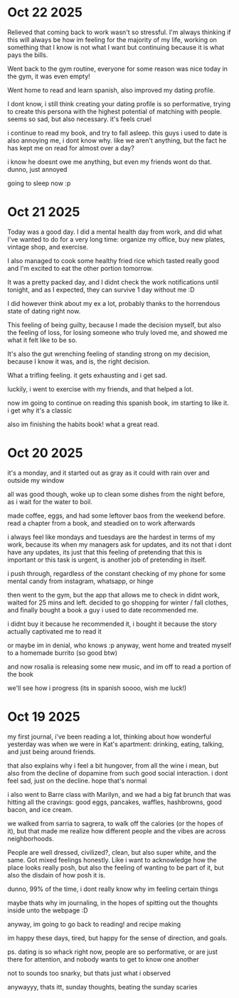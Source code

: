 # Oct 22 2025

Relieved that coming back to work wasn't so stressful. I'm always thinking if this will always be how im feeling for the majority of my life, working on something that I know is not what I want but continuing because it is what pays the bills.

Went back to the gym routine, everyone for some reason was nice today in the gym, it was even empty! 

Went home to read and learn spanish, also improved my dating profile.

I dont know, i still think creating your dating profile is so performative, trying to create this persona with the highest potential of matching with people. seems so sad, but also necessary. it's feels cruel

i continue to read my book, and try to fall asleep.
this guys i used to date is also annoying me, i dont know why.
like we aren't anything, but the fact he has kept me on read for almost over a day?

i know he doesnt owe me anything, but even my friends wont do that. dunno, just annoyed

going to sleep now :p

# Oct 21 2025

Today was a good day. I did a mental health day from work, and did what I've wanted to do for a very long time: organize my office, buy new plates, vintage shop, and exercise.

I also managed to cook some healthy fried rice which tasted really good and I'm excited to eat the other portion tomorrow.

It was a pretty packed day, and I didnt check the work notifications until tonight, and as I expected, they can survive 1 day without me :D

I did however think about my ex a lot, probably thanks to the horrendous state of dating right now.

This feeling of being guilty, because I made the decision myself, but also the feeling of loss, for losing someone who truly loved me, and showed me what it felt like to be so.

It's also the gut wrenching feeling of standing strong on my decision, because I know it was, and is, the right decision.

What a trifling feeling. it gets exhausting and i get sad.

luckily, i went to exercise with my friends, and that helped a lot.

now im going to continue on reading this spanish book, im starting to like it. i get why it's a classic

also im finishing the habits book! what a great read.

# Oct 20 2025

it's a monday, and it started out as gray as it could with rain over and outside my window

all was good though, woke up to clean some dishes from the night before, as i wait for the water to boil.

made coffee, eggs, and had some leftover baos from the weekend before. read a chapter from a book, and steadied on to work afterwards

i always feel like mondays and tuesdays are the hardest in terms of my work, because its when my managers ask for updates, and its not that i dont have any updates, its just that this feeling of pretending that this is important or this task is urgent, is another job of pretending in itself.

i push through, regardless of the constant checking of my phone for some mental candy from instagram, whatsapp, or hinge

then went to the gym, but the app that allows me to check in didnt work, waited for 25 mins and left. decided to go shopping for winter / fall clothes, and finally bought a book a guy i used to date recommended me.

i didnt buy it because he recommended it, i bought it because the story actually captivated me to read it

or maybe im in denial, who knows :p anyway, went home and treated myself to a homemade burrito (so good btw)

and now rosalia is releasing some new music, and im off to read a portion of the book

we'll see how i progress (its in spanish soooo, wish me luck!)

# Oct 19 2025

my first journal, i've been reading a lot, thinking about how wonderful yesterday was when we were in Kat's apartment: drinking, eating, talking, and just being around friends.

that also explains why i feel a bit hungover, from all the wine i mean, but also from the decline of dopamine from such good social interaction. i dont feel sad, just on the decline. hope that's normal

i also went to Barre class with Marilyn, and we had a big fat brunch that was hitting all the cravings: good eggs, pancakes, waffles, hashbrowns, good bacon, and ice cream.

we walked from sarria to sagrera, to walk off the calories (or the hopes of it), but that made me realize how different people and the vibes are across neighborhoods.

People are well dressed, civilized?, clean, but also super white, and the same. Got mixed feelings honestly. Like i want to acknowledge how the place looks really posh, but also the feeling of wanting to be part of it, but also the disdain of how posh it is. 

dunno, 99% of the time, i dont really know why im feeling certain things

maybe thats why im journaling, in the hopes of spitting out the thoughts inside unto the webpage :D

anyway, im going to go back to reading! and recipe making

im happy these days, tired, but happy for the sense of direction, and goals.

ps. dating is so whack right now, people are so performative, or are just there for attention, and nobody wants to get to know one another

not to sounds too snarky, but thats just what i observed

anywayyy, thats itt, sunday thoughts, beating the sunday scaries